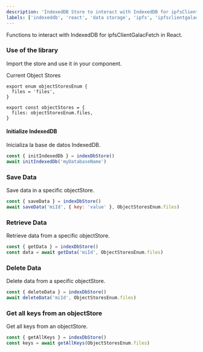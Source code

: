 ```yaml
---
description: 'IndexedDB Store to interact with IndexedDB for ipfsClientGalacFetch'
labels: ['indexeddb', 'react', 'data storage', 'ipfs', 'ipfsclientgalacfetch']
---
```


Functions to interact with IndexedDB for ipfsClientGalacFetch in React.

### Use of the library

Import the store and use it in your component.

Current Object Stores

```
export enum objectStoresEnum {
  files = 'files',
}

export const objectStores = {
  files: objectStoresEnum.files,
}
```

#### Initialize IndexedDB

Inicializa la base de datos IndexedDB.

```javascript
const { initIndexedDb } = indexDbStore()
await initIndexedDb('myDatabaseName')
```

### Save Data

Save data in a specific objectStore.

```javascript
const { saveData } = indexDbStore()
await saveData('miId', { key: 'value' }, ObjectStoresEnum.files)
```

### Retrieve Data

Retrieve data from a specific objectStore.

```javascript
const { getData } = indexDbStore()
const data = await getData('miId', ObjectStoresEnum.files)
```

### Delete Data

Delete data from a specific objectStore.

```javascript
const { deleteData } = indexDbStore()
await deleteData('miId', ObjectStoresEnum.files)
```

### Get all keys from an objectStore

Get all keys from an objectStore.

```javascript
const { getAllKeys } = indexDbStore()
const keys = await getAllKeys(ObjectStoresEnum.files)
```
